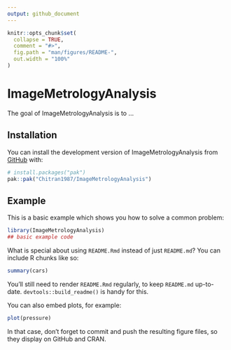 ```yaml
---
output: github_document
---
```


<!-- README.md is generated from README.Rmd. Please edit that file -->

```r
knitr::opts_chunk$set(
  collapse = TRUE,
  comment = "#>",
  fig.path = "man/figures/README-",
  out.width = "100%"
)
```

# ImageMetrologyAnalysis

<!-- badges: start -->
<!-- badges: end -->

The goal of ImageMetrologyAnalysis is to ...

## Installation

You can install the development version of ImageMetrologyAnalysis from [GitHub](https://github.com/) with:

``` r
# install.packages("pak")
pak::pak("Chitran1987/ImageMetrologyAnalysis")
```

## Example

This is a basic example which shows you how to solve a common problem:

```r
library(ImageMetrologyAnalysis)
## basic example code
```

What is special about using `README.Rmd` instead of just `README.md`? You can include R chunks like so:

```r
summary(cars)
```

You'll still need to render `README.Rmd` regularly, to keep `README.md` up-to-date. `devtools::build_readme()` is handy for this.

You can also embed plots, for example:

```r
plot(pressure)
```

In that case, don't forget to commit and push the resulting figure files, so they display on GitHub and CRAN.
